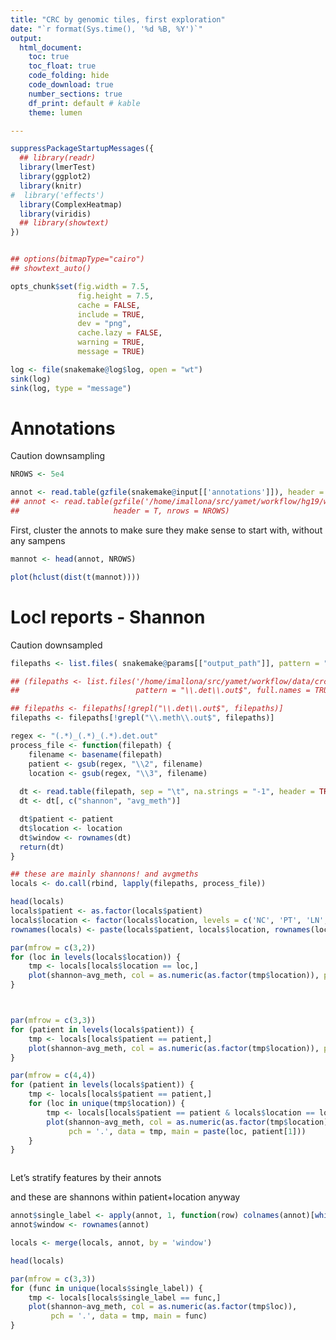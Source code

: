 ```yaml
---
title: "CRC by genomic tiles, first exploration"
date: "`r format(Sys.time(), '%d %B, %Y')`"
output:
  html_document:
    toc: true
    toc_float: true
    code_folding: hide
    code_download: true
    number_sections: true
    df_print: default # kable
    theme: lumen

---
```



```r
suppressPackageStartupMessages({
  ## library(readr)
  library(lmerTest)
  library(ggplot2)
  library(knitr)
#  library('effects')
  library(ComplexHeatmap)
  library(viridis)
  ## library(showtext)
})


## options(bitmapType="cairo")
## showtext_auto()
```

```r
opts_chunk$set(fig.width = 7.5,
               fig.height = 7.5,
               cache = FALSE,
               include = TRUE,
               dev = "png",
               cache.lazy = FALSE,
               warning = TRUE,
               message = TRUE)
```

```R
log <- file(snakemake@log$log, open = "wt")
sink(log)
sink(log, type = "message")
```

# Annotations  {.tabset .tabset-pills}

Caution downsampling


```r
NROWS <- 5e4

```

```r

annot <- read.table(gzfile(snakemake@input[['annotations']]), header = TRUE, nrows = NROWS)
## annot <- read.table(gzfile('/home/imallona/src/yamet/workflow/hg19/windows_10000_nt_annotation.gz'),
##                     header = T, nrows = NROWS)
```


First, cluster the annots to make sure they make sense to start with, without any sampens

```r


mannot <- head(annot, NROWS)

plot(hclust(dist(t(mannot))))
```

# Locl reports - Shannon

Caution downsampled

```r
filepaths <- list.files( snakemake@params[["output_path"]], pattern = "\\.det\\.out$", full.names = TRUE)

## (filepaths <- list.files('/home/imallona/src/yamet/workflow/data/crc/windows_output',
##                          pattern = "\\.det\\.out$", full.names = TRUE))

## filepaths <- filepaths[!grepl("\\.det\\.out$", filepaths)]
filepaths <- filepaths[!grepl("\\.meth\\.out$", filepaths)]

regex <- "(.*)_(.*)_(.*).det.out"
process_file <- function(filepath) {
    filename <- basename(filepath)
    patient <- gsub(regex, "\\2", filename)
    location <- gsub(regex, "\\3", filename)
   
  dt <- read.table(filepath, sep = "\t", na.strings = "-1", header = TRUE, nrows = NROWS)
  dt <- dt[, c("shannon", "avg_meth")]

  dt$patient <- patient
  dt$location <- location
  dt$window <- rownames(dt)
  return(dt)
}

## these are mainly shannons! and avgmeths
locals <- do.call(rbind, lapply(filepaths, process_file))

head(locals)
locals$patient <- as.factor(locals$patient)
locals$location <- factor(locals$location, levels = c('NC', 'PT', 'LN', 'ML', 'MP', 'MO'))
rownames(locals) <- paste(locals$patient, locals$location, rownames(locals), sep = "_")

```

```r
par(mfrow = c(3,2))
for (loc in levels(locals$location)) {
    tmp <- locals[locals$location == loc,]
    plot(shannon~avg_meth, col = as.numeric(as.factor(tmp$location)), pch = '.', data = tmp, main = loc)
}



par(mfrow = c(3,3))
for (patient in levels(locals$patient)) {
    tmp <- locals[locals$patient == patient,]
    plot(shannon~avg_meth, col = as.numeric(as.factor(tmp$location)), pch = '.', data = tmp, main = patient[1])
}

```

```r

par(mfrow = c(4,4))
for (patient in levels(locals$patient)) {
    tmp <- locals[locals$patient == patient,]
    for (loc in unique(tmp$location)) {
        tmp <- locals[locals$patient == patient & locals$location == loc,]
        plot(shannon~avg_meth, col = as.numeric(as.factor(tmp$location)),
             pch = '.', data = tmp, main = paste(loc, patient[1]))
    }
}



```

Let's stratify features by their annots

and these are shannons within patient+location anyway

```r
annot$single_label <- apply(annot, 1, function(row) colnames(annot)[which.max(row)])
annot$window <- rownames(annot)

locals <- merge(locals, annot, by = 'window')

head(locals)

par(mfrow = c(3,3))
for (func in unique(locals$single_label)) {
    tmp <- locals[locals$single_label == func,]
    plot(shannon~avg_meth, col = as.numeric(as.factor(tmp$loc)),
         pch = '.', data = tmp, main = func)
}


```
